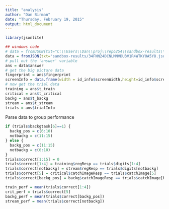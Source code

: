 ```yaml
---
title: "analysis"
author: "Dan Birman"
date: "Thursday, February 19, 2015"
output: html_document
---
```


```r
library(jsonlite)
```

```r
## windows code
# data = fromJSON(txt="C:\\Users\\Dan\\proj\\repo254\\sandbox-results\\3M23Y66PO3JLAD1Z98J7EGJJDYHS6P.json")
data = fromJSON(txt="sandbox-results/34FNN24DCNLMNVDU3V1R4WTKYOA5Y8.json")
# pull out the 'answer' variable
ans = data$answer
# get the big picture data
fingerprint = ans$fingerprint
screenInfo = data.frame(width = id_info$screenWidth,height=id_info$screenHeight,colors=id_info$colorDepth,browser=id_info$browser)
# now get the trial data
training = ans$t_train
critical = ans$t_critical
backg = ans$t_backg
stream = ans$t_stream
trials = ans$trialInfo
```

Parse data to group performance
```r
if (trials$backgtask[6]==1) {
  backg_pos = c(6:10)
  notbackg = c(11:15)
} else {
  backg_pos = c(11:15)
  notbackg = c(6:10)
}
trials$correct[1:15] = 0
trials$correct[1:4] = training$regResp == trials$digits[1:4]
trials$correct[notbackg] = stream$regResp == trials$digits[notbackg]
trials$correct[5] = critical$catchImageResp == trials$catchImage[5]
trials$correct[backg_pos] = backg$catchImageResp == trials$catchImage[backg_pos]
```

```r
train_perf = mean(trials$correct[1:4])
crit_perf = trials$correct[5]
backg_perf = mean(trials$correct[backg_pos])
stream_perf = mean(trials$correct[notbackg])
```
